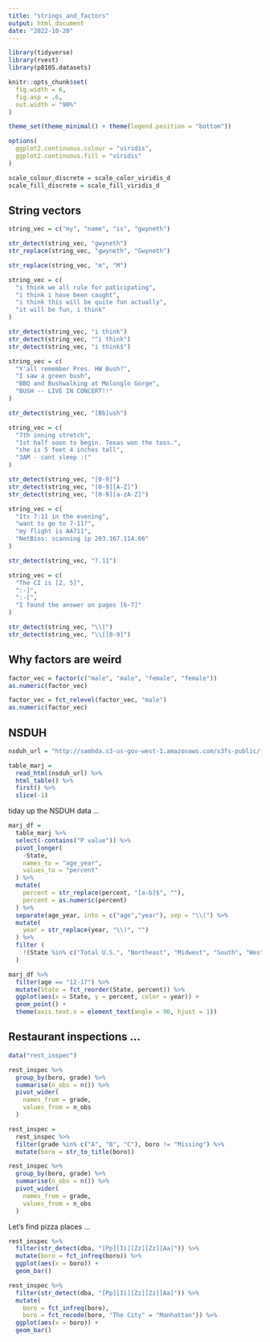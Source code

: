 ```yaml
---
title: "strings_and_factors"
output: html_document
date: "2022-10-20"
---
```


```r
library(tidyverse)
library(rvest)
library(p8105.datasets)

knitr::opts_chunk$set(
  fig.width = 6,
  fig.asp = .6,
  out.width = "90%"
)

theme_set(theme_minimal() + theme(legend.position = "bottom"))

options(
  ggplot2.continuous.colour = "viridis",
  ggplot2.continuous.fill = "viridis"
)

scale_colour_discrete = scale_color_viridis_d
scale_fill_discrete = scale_fill_viridis_d
```

## String vectors

```r
string_vec = c("my", "name", "is", "gwyneth")

str_detect(string_vec, "gwyneth")
str_replace(string_vec, "gwyneth", "Gwyneth")

str_replace(string_vec, "m", "M")
```

```r
string_vec = c(
  "i think we all rule for paticipating",
  "i think i have been caught",
  "i think this will be quite fun actually",
  "it will be fun, i think"
)

str_detect(string_vec, "i think")
str_detect(string_vec, "^i think")
str_detect(string_vec, "i think$")
```


```r
string_vec = c(
  "Y'all remember Pres. HW Bush?",
  "I saw a green bush",
  "BBQ and Bushwalking at Molonglo Gorge",
  "BUSH -- LIVE IN CONCERT!!"
)

str_detect(string_vec, "[Bb]ush")
```

```r
string_vec = c(
  "7th inning stretch",
  "1st half soon to begin. Texas won the toss.",
  "she is 5 feet 4 inches tall",
  "3AM - cant sleep :("
)

str_detect(string_vec, "[0-9]")
str_detect(string_vec, "[0-9][A-Z]")
str_detect(string_vec, "[0-9][a-zA-Z]")
```

```r
string_vec = c(
  "Its 7:11 in the evening",
  "want to go to 7-11?",
  "my flight is AA711",
  "NetBios: scanning ip 203.167.114.66"
)

str_detect(string_vec, "7.11")
```


```r
string_vec = c(
  "The CI is [2, 5]",
  ":-]",
  ":-[",
  "I found the answer on pages [6-7]"
)

str_detect(string_vec, "\\[")
str_detect(string_vec, "\\[[0-9]")
```


## Why factors are weird 

```r
factor_vec = factor(c("male", "male", "female", "female"))
as.numeric(factor_vec)

factor_vec = fct_relevel(factor_vec, "male")
as.numeric(factor_vec)
```


## NSDUH 

```r
nsduh_url = "http://samhda.s3-us-gov-west-1.amazonaws.com/s3fs-public/field-uploads/2k15StateFiles/NSDUHsaeShortTermCHG2015.htm"

table_marj = 
  read_html(nsduh_url) %>% 
  html_table() %>% 
  first() %>%
  slice(-1)
```

tiday up the NSDUH data ...

```r
marj_df = 
  table_marj %>%
  select(-contains("P value")) %>%
  pivot_longer(
    -State,
    names_to = "age_year",
    values_to = "percent"
  ) %>%
  mutate(
    percent = str_replace(percent, "[a-b]$", ""),
    percent = as.numeric(percent)
  ) %>%
  separate(age_year, into = c("age","year"), sep = "\\(") %>%
  mutate(
    year = str_replace(year, "\\)", "")
  ) %>%
  filter (
    !(State %in% c("Total U.S.", "Northeast", "Midwest", "South", "West", "District of Columbia"))
  )
```


```r
marj_df %>%
  filter(age == "12-17") %>%
  mutate(State = fct_reorder(State, percent)) %>%
  ggplot(aes(x = State, y = percent, color = year)) +
  geom_point() +
  theme(axis.text.x = element_text(angle = 90, hjust = 1))
```



## Restaurant inspections ...

```r
data("rest_inspec")
```

```r
rest_inspec %>%
  group_by(boro, grade) %>%
  summarise(n_obs = n()) %>%
  pivot_wider(
    names_from = grade,
    values_from = n_obs
  )
```

```r
rest_inspec = 
  rest_inspec %>%
  filter(grade %in% c("A", "B", "C"), boro != "Missing") %>%
  mutate(boro = str_to_title(boro))

rest_inspec %>%
  group_by(boro, grade) %>%
  summarise(n_obs = n()) %>%
  pivot_wider(
    names_from = grade,
    values_from = n_obs
  )
```

Let's find pizza places ...

```r
rest_inspec %>%
  filter(str_detect(dba, "[Pp][Ii][Zz][Zz][Aa]")) %>%
  mutate(boro = fct_infreq(boro)) %>%
  ggplot(aes(x = boro)) +
  geom_bar()
```

```r
rest_inspec %>%
  filter(str_detect(dba, "[Pp][Ii][Zz][Zz][Aa]")) %>%
  mutate(
    boro = fct_infreq(boro),
    boro = fct_recode(boro, "The City" = "Manhattan")) %>%
  ggplot(aes(x = boro)) +
  geom_bar()
```









